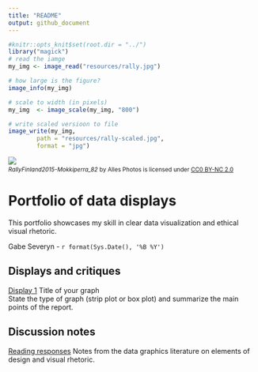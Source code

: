 ```yaml
---
title: "README"
output: github_document
---
```


```r
#knitr::opts_knit$set(root.dir = "../")
library("magick")
# read the iamge
my_img <- image_read("resources/rally.jpg")

# how large is the figure?
image_info(my_img)

# scale to width (in pixels) 
my_img  <- image_scale(my_img, "800")

# write scaled versioon to file
image_write(my_img, 
        path = "resources/rally-scaled.jpg", 
        format = "jpg")
```

![](resources/rally-scaled.jpg) 
<small>
<br>
<i>RallyFinland2015-Mokkiperra_82</i> 
by Alles Photos is licensed under 
<a href="https://creativecommons.org/licenses/by-nc/2.0/">CC0 BY-NC 2.0</a>
<br>
</small>

# Portfolio of data displays

This portfolio showcases my skill in clear data visualization and ethical visual rhetoric.

Gabe Severyn - `r format(Sys.Date(), '%B %Y')`





## Displays and critiques 

[Display 1](reports/d1-temp.md) Title of your graph     
State the type of graph (strip plot or box plot) and summarize the main points of the report.

## Discussion notes    
[Reading responses](reports/reading-responses.md) Notes from the data graphics literature on elements of design and visual rhetoric. 